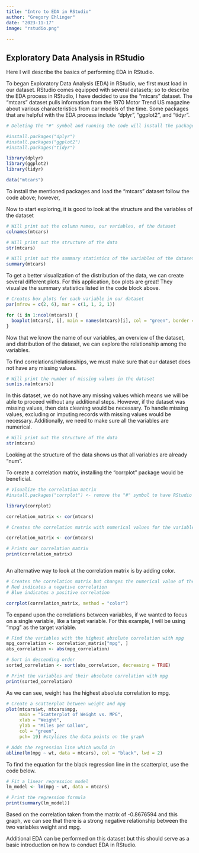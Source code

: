 ```yaml
---
title: "Intro to EDA in RStudio"
author: "Gregory Ehlinger"
date: "2023-11-17"
image: "rstudio.png"
    
---
```


## Exploratory Data Analysis in RStudio

Here I will describe the basics of performing EDA in RStudio.





To began Exploratory Data Analysis (EDA) in RStudio, we first must load in our dataset. RStudio comes equipped with several datasets; so to describe the EDA process in RStudio, I have decided to use the "mtcars" dataset. The "mtcars" dataset pulls information from the 1970 Motor Trend US magazine about various characteristics from car models of the time. Some packages that are helpful with the EDA process include "dplyr", "ggplot2", and "tidyr".

```r

# Deleting the "#" symbol and running the code will install the package automatically.

#install.packages("dplyr")
#install.packages("ggplot2")
#install.packages("tidyr")

library(dplyr)
library(ggplot2)
library(tidyr)

data("mtcars")

```

To install the mentioned packages and load the "mtcars" dataset follow the code above; however, 

Now to start exploring, it is good to look at the structure and the variables of the dataset 

```r

# Will print out the column names, our variables, of the dataset
colnames(mtcars)

# Will print out the structure of the data
str(mtcars)

# Will print out the summary statistics of the variables of the dataset
summary(mtcars)


```
To get a better visualization of the distribution of the data, we can create several different plots. For this application, box plots are great! They visualize the summary statistics listed in the code block above.

```r

# Creates box plots for each variable in our dataset
par(mfrow = c(2, 6), mar = c(1, 1, 2, 1))

for (i in 1:ncol(mtcars)) {
  boxplot(mtcars[, i], main = names(mtcars)[i], col = "green", border = "black") 
}

```
Now that we know the name of our variables, an overview of the dataset, and distribution of the dataset, we can explore the relationship among the variables.

To find correlations/relationships, we must make sure that our dataset does not have any missing values.

```r

# Will print the number of missing values in the dataset
sum(is.na(mtcars))

```
In this dataset, we do not have any missing values which means we will be able to proceed without any additional steps. However, if the dataset was missing values, then data cleaning would be necessary. To handle missing values, excluding or imputing records with missing values would be necessary. Additionally, we need to make sure all the variables are numerical. 

```r

# Will print out the structure of the data
str(mtcars)


```

Looking at the structure of the data shows us that all variables are already "num".

To create a correlation matrix, installing the "corrplot" package would be beneficial. 

```r


# Visualize the correlation matrix
#install.packages("corrplot") <- remove the "#" symbol to have RStudio automatically install the "corrplot" package

library(corrplot)

correlation_matrix <- cor(mtcars)

# Creates the correlation matrix with numerical values for the variables

correlation_matrix <- cor(mtcars)

# Prints our correlation matrix
print(correlation_matrix)



```

An alternative way to look at the correlation matrix is by adding color.

```r
# Creates the correlation matrix but changes the numerical value of the correlation with a color
# Red indicates a negative correlation
# Blue indicates a positive correlation

corrplot(correlation_matrix, method = "color")

```
To expand upon the correlations between variables, if we wanted to focus on a single variable, like a target variable. For this example, I will be using "mpg" as the target variable. 

```r

# Find the variables with the highest absolute correlation with mpg
mpg_correlation <- correlation_matrix["mpg", ]
abs_correlation <- abs(mpg_correlation)

# Sort in descending order
sorted_correlation <- sort(abs_correlation, decreasing = TRUE)

# Print the variables and their absolute correlation with mpg
print(sorted_correlation)

```
As we can see, weight has the highest absolute correlation to mpg. 

```r

# Create a scatterplot between weight and mpg
plot(mtcars$wt, mtcars$mpg, 
     main = "Scatterplot of Weight vs. MPG",
     xlab = "Weight",
     ylab = "Miles per Gallon",
     col = "green",
     pch= 19) #stylizes the data points on the graph

# Adds the regression line which would in
abline(lm(mpg ~ wt, data = mtcars), col = "black", lwd = 2)

```
To find the equation for the black regression line in the scatterplot, use the code below.

```r

# Fit a linear regression model
lm_model <- lm(mpg ~ wt, data = mtcars)

# Print the regression formula
print(summary(lm_model))

```

Based on the correlation taken from the matrix of -0.8676594 and this graph, we can see that there is a strong negative relationship between the two variables weight and mpg. 

Additional EDA can be performed on this dataset but this should serve as a basic introduction on how to conduct EDA in RStudio.



